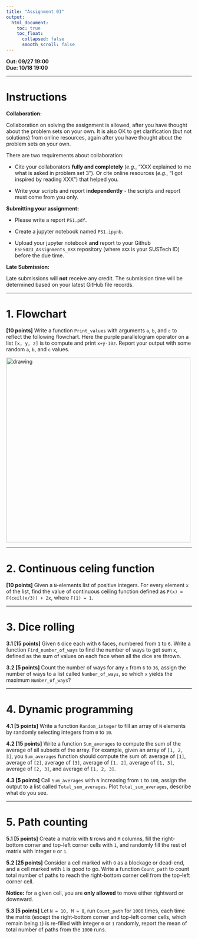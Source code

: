 ---
title: "Assignment 01"
output:
  html_document:
    toc: true
    toc_float:
      collapsed: false
      smooth_scroll: false
---

**Out: 09/27 19:00 **  
**Due: 10/18 19:00 **  

***

# Instructions  

**Collaboration:**  

Collaboration on solving the assignment is allowed, after you have thought about the problem sets on your own. It is also OK to get clarification (but not solutions) from online resources, again after you have thought about the problem sets on your own. 

There are two requirements about collaboration: 

* Cite your collaborators **fully and completely** (*e.g.*, "XXX explained to me what is asked in problem set 3"). Or cite online resources (*e.g.*, "I got inspired by reading XXX") that helped you.

* Write your scripts and report **independently** - the scripts and report must come from you only.

**Submitting your assignment:**  

* Please write a report `PS1.pdf`. 

* Create a jupyter notebook named `PS1.ipynb`. 

* Upload your jupyter notebook **and** report to your Github `ESE5023_Assignments_XXX` repository (where `XXX` is your SUSTech ID) before the due time.

**Late Submission:**  

Late submissions will **not** receive any credit. The submission time will be determined based on your latest GitHub file records.

***

# 1. Flowchart 

**[10 points]** Write a function `Print_values` with arguments `a`, `b`, and `c` to reflect the following flowchart. Here the purple parallelogram operator on a list `[x, y, z]` is to compute and print `x+y-10z`. Report your output with some random `a`, `b`, and `c` values.  

<img src="figs/flowchart_a1.png" alt="drawing" width="500"/>

***

# 2. Continuous celing function

**[10 points]** Given a `N`-elements list of positive integers. For every element `x` of the list, find the value of continuous ceiling function defined as `F(x) = F(ceil(x/3)) + 2x`, where `F(1) = 1`. 

***

# 3. Dice rolling

**3.1 [15 points]** Given `6` dice each with `6` faces, numbered from `1` to `6`. Write a function `Find_number_of_ways` to find the number of ways to get sum `x`, defined as the sum of values on each face when all the dice are thrown.

**3.2 [5 points]** Count the number of ways for any `x` from `6` to `36`, assign the number of ways to a list called `Number_of_ways`, so which `x` yields the maximum `Number_of_ways`?


***

# 4. Dynamic programming

**4.1 [5 points]** Write a function `Random_integer` to fill an array of `N` elements by randomly selecting integers from `0` to `10`.

**4.2 [15 points]** Write a function `Sum_averages` to compute the sum of the average of all subsets of the array. For example, given an array of `[1, 2, 3]`, you `Sum_averages` function should compute the sum of: average of `[1]`, average of `[2]`, average of `[3]`,  average of `[1, 2]`, average of `[1, 3]`, average of `[2, 3]`, and average of `[1, 2, 3]`.  

**4.3 [5 points]** Call `Sum_averages` with `N` increasing from `1` to `100`, assign the output to a list called `Total_sum_averages`. Plot `Total_sum_averages`, describe what do you see.

***

# 5. Path counting

**5.1 [5 points]** Create a matrix with `N` rows and `M` columns, fill the right-bottom corner and top-left corner cells with `1`, and randomly fill the rest of matrix with integer `0` or `1`.

**5.2 [25 points]** Consider a cell marked with `0` as a blockage or dead-end, and a cell marked with `1` is good to go. Write a function `Count_path` to count total number of paths to reach the right-bottom corner cell from the top-left corner cell. 

**Notice:** for a given cell, you are **only allowed** to move either rightward or downward.

**5.3 [5 points]** Let `N = 10, M = 8`, run `Count_path` for `1000` times, each time the matrix (except the right-bottom corner and top-left corner cells, which remain being `1`) is re-filled with integer `0` or `1` randomly, report the mean of total number of paths from the `1000` runs.
